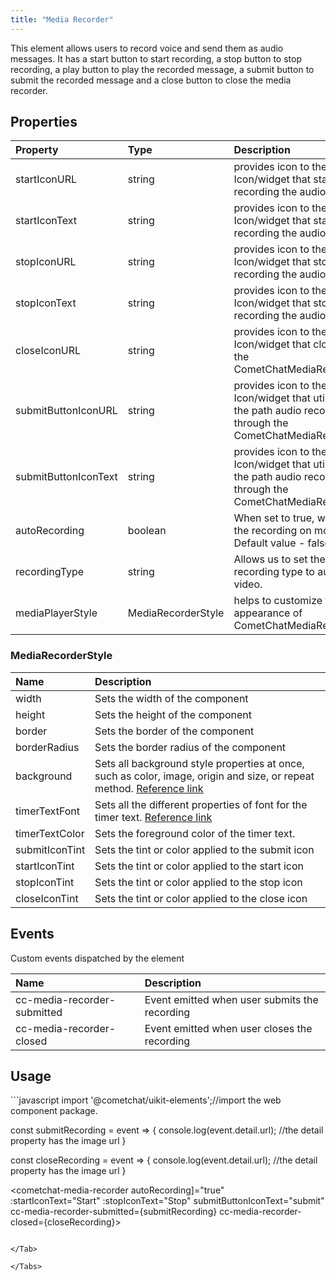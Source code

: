 ```yaml
---
title: "Media Recorder"
---
```


This element allows users to record voice and send them as audio messages. It has a start button to start recording, a stop button to stop recording, a play button to play the recorded message, a submit button to submit the recorded message and a close button to close the media recorder.

## Properties

| Property             | Type               | Description                                                                                                     |
| :-------------------- | :------------------ | :--------------------------------------------------------------------------------------------------------------- |
| startIconURL         | string             | provides icon to the start Icon/widget that starts recording the audio                                          |
| startIconText        | string             | provides icon to the start Icon/widget that starts recording the audio                                          |
| stopIconURL          | string             | provides icon to the start Icon/widget that stops recording the audio                                           |
| stopIconText         | string             | provides icon to the start Icon/widget that stops recording the audio                                           |
| closeIconURL         | string             | provides icon to the start Icon/widget that closes the CometChatMediaRecorder                                   |
| submitButtonIconURL  | string             | provides icon to the start Icon/widget that utilizes the path audio recorded through the CometChatMediaRecorder |
| submitButtonIconText | string             | provides icon to the start Icon/widget that utilizes the path audio recorded through the CometChatMediaRecorder |
| autoRecording        | boolean            | When set to true, will start the recording on mount. Default value - false                                      |
| recordingType        | string             | Allows us to set the recording type to audio or video.                                                          |
| mediaPlayerStyle     | MediaRecorderStyle | helps to customize the appearance of CometChatMediaRecorder                                                     |

### MediaRecorderStyle

| Name           | Description                                                                                                                                                                          |
| :-------------- | :------------------------------------------------------------------------------------------------------------------------------------------------------------------------------------ |
| width          | Sets the width of the component                                                                                                                                                      |
| height         | Sets the height of the component                                                                                                                                                     |
| border         | Sets the border of the component                                                                                                                                                     |
| borderRadius   | Sets the border radius of the component                                                                                                                                              |
| background     | Sets all background style properties at once, such as color, image, origin and size, or repeat method. [Reference link](https://developer.mozilla.org/en-US/docs/Web/CSS/background) |
| timerTextFont  | Sets all the different properties of font for the timer text. [Reference link](https://developer.mozilla.org/en-US/docs/Web/CSS/font)                                                |
| timerTextColor | Sets the foreground color of the timer text.                                                                                                                                         |
| submitIconTint | Sets the tint or color applied to the submit icon                                                                                                                                    |
| startIconTint  | Sets the tint or color applied to the start icon                                                                                                                                     |
| stopIconTint   | Sets the tint or color applied to the stop icon                                                                                                                                      |
| closeIconTint  | Sets the tint or color applied to the close icon                                                                                                                                     |

## Events

Custom events dispatched by the element

| Name                        | Description                                   |
| :--------------------------- | :--------------------------------------------- |
| cc-media-recorder-submitted | Event emitted when user submits the recording |
| cc-media-recorder-closed    | Event emitted when user closes the recording  |

## Usage

<Tabs>
<Tab title="JavaScript">
```javascript
import '@cometchat/uikit-elements';//import the web component package.

const submitRecording = event => {
  console.log(event.detail.url); //the detail property has the image url 
}

const closeRecording = event => {
  console.log(event.detail.url); //the detail property has the image url 
}

<cometchat-media-recorder autoRecording]="true"  
:startIconText="Start" 
:stopIconText="Stop" 
submitButtonIconText="submit" 
cc-media-recorder-submitted={submitRecording}
cc-media-recorder-closed={closeRecording}></cometchat-media-recorder>
```

</Tab>

</Tabs>

